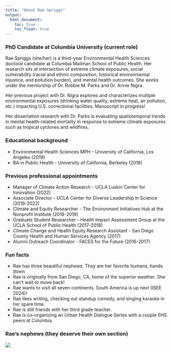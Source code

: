 ```yaml
---
title: "About Rae Spriggs"
output: 
  html_document:
    toc: true
    toc_float: true
---
```


### PhD Candidate at Columbia University (current role)

Rae Spriggs (she/her) is a third-year Environmental Health Sciences doctoral candidate at Columbia Mailman School of Public Health. Her research sits at intersection of extreme climate exposures, social vulnerability (racial and ethnic composition, historical environmental injustice, and pollution burden), and mental health outcomes. She works under the mentorship of Dr. Robbie M. Parks and Dr. Annie Nigra. 

Her previous project with Dr. Nigra explores and characterizes multiple environmental exposures (drinking water quality, extreme heat, air pollution, etc.) impacting U.S. correctional facilities. Manuscript in progress!

Her dissertation research with Dr. Parks is evaluating spatiotemporal trends in mental health-related mortality in response to extreme climate exposures such as tropical cyclones and wildfires. 

### Educational background

* Environmental Health Sciences MPH - University of California, Los Angeles (2019) 
* BA in Public Health - University of California, Berkeley (2016)

### Previous professional appointments

* Manager of Climate Action Research - UCLA Luskin Center for Innovation (2022)
* Associate Director - UCLA Center for Diverse Leadership in Science (2019-2022)
* Climate and Equity Researcher - The Environment Initiatives Hub at the Nonprofit Institute (2018-2019)
* Graduate Student Researcher - Health Impact Assessment Group at the UCLA School of Public Health (2017-2018)
* Climate Change and Health Equity Research Assistant - San Diego County Health and Human Services Agency (2017)
* Alumni Outreach Coordinator - FACES for the Future (2016-2017)


### Fun facts 

* Rae has three beautiful nephews. They are her favorite humans, hands down.
* Rae is originally from San Diego, CA, home of the superior weather. She can't wait to move back!
* Rae wants to visit all seven continents. South America is up next (ISEE 2024)!
* Rae likes writing, checking out standup comedy, and singing karaoke in her spare time. 
* Rae is still friends with her third grade teacher.
* Rae is co-organizing an Urban Health Dialogue Series with a couple EHS peers at Columbia.


### Rae's nephews (they deserve their own section)

![](images/the_boys.jpg)

